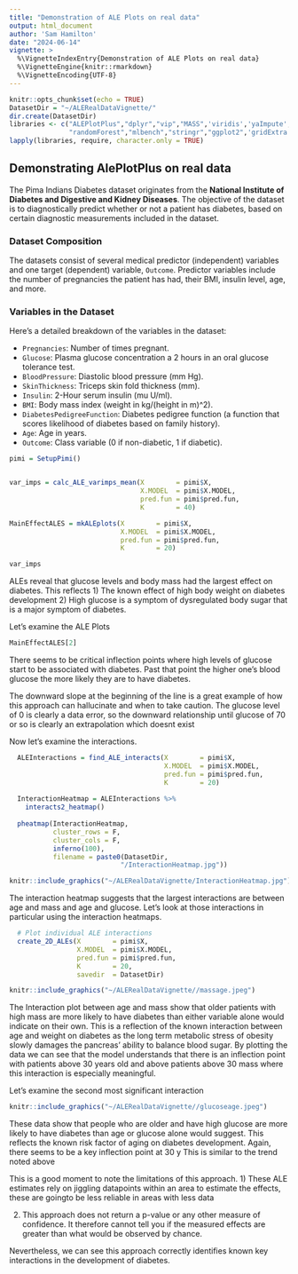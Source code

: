 ```yaml
---
title: "Demonstration of ALE Plots on real data"
output: html_document
author: 'Sam Hamilton'
date: "2024-06-14"
vignette: >
  %\VignetteIndexEntry{Demonstration of ALE Plots on real data}
  %\VignetteEngine{knitr::rmarkdown}
  %\VignetteEncoding{UTF-8}
---
```


```r
knitr::opts_chunk$set(echo = TRUE)
DatasetDir = "~/ALERealDataVignette/"
dir.create(DatasetDir)
libraries <- c("ALEPlotPlus","dplyr","vip","MASS",'viridis','yaImpute',
               "randomForest","mlbench","stringr","ggplot2",'gridExtra')
lapply(libraries, require, character.only = TRUE)
```


## Demonstrating AlePlotPlus on real data

The Pima Indians Diabetes dataset originates from the **National Institute of Diabetes and Digestive and Kidney Diseases**. The objective of the dataset is to diagnostically predict whether or not a patient has diabetes, based on certain diagnostic measurements included in the dataset.

### Dataset Composition

The datasets consist of several medical predictor (independent) variables and one target (dependent) variable, `Outcome`. Predictor variables include the number of pregnancies the patient has had, their BMI, insulin level, age, and more.

### Variables in the Dataset

Here's a detailed breakdown of the variables in the dataset:

- `Pregnancies`: Number of times pregnant.
- `Glucose`: Plasma glucose concentration a 2 hours in an oral glucose tolerance test.
- `BloodPressure`: Diastolic blood pressure (mm Hg).
- `SkinThickness`: Triceps skin fold thickness (mm).
- `Insulin`: 2-Hour serum insulin (mu U/ml).
- `BMI`: Body mass index (weight in kg/(height in m)^2).
- `DiabetesPedigreeFunction`: Diabetes pedigree function (a function that scores likelihood of diabetes based on family history).
- `Age`: Age in years.
- `Outcome`: Class variable (0 if non-diabetic, 1 if diabetic).

```r

pimi = SetupPimi()


var_imps = calc_ALE_varimps_mean(X        = pimi$X,
                                 X.MODEL  = pimi$X.MODEL,
                                 pred.fun = pimi$pred.fun,
                                 K        = 40)

MainEffectALES = mkALEplots(X        = pimi$X,
                            X.MODEL  = pimi$X.MODEL,
                            pred.fun = pimi$pred.fun,
                            K        = 20)
```

```r
var_imps

```
ALEs reveal that glucose levels and body mass had the largest effect on diabetes. 
This reflects 1) The known effect of high body weight on diabetes development
2) High glucose is a symptom of dysregulated body sugar that is a major symptom of diabetes.

Let's examine the ALE Plots
```r
MainEffectALES[2]
```
There seems to be critical inflection points where high levels of glucose start to be associated with diabetes. Past that point the higher one's blood glucose the more likely they are to have diabetes. 
 
 The downward slope at the beginning of the line is a great example of how this approach can hallucinate and when to take caution. The glucose level of 0 is clearly a data error, so the downward relationship until glucose of 70 or so is clearly an extrapolation which doesnt exist

Now let's examine the interactions.

```r

  ALEInteractions = find_ALE_interacts(X        = pimi$X,
                                       X.MODEL  = pimi$X.MODEL,
                                       pred.fun = pimi$pred.fun,
                                       K        = 20)
  
  InteractionHeatmap = ALEInteractions %>% 
    interacts2_heatmap()
  
  pheatmap(InteractionHeatmap,
           cluster_rows = F,
           cluster_cols = F,
           inferno(100),
           filename = paste0(DatasetDir,
                            "/InteractionHeatmap.jpg"))
```
```r
knitr::include_graphics("~/ALERealDataVignette/InteractionHeatmap.jpg")

```

The interaction heatmap suggests that the largest interactions are between age and mass and age and glucose. Let's look at those interactions in particular using the interaction heatmaps.
```r
  
  # Plot individual ALE interactions
  create_2D_ALEs(X        = pimi$X, 
                 X.MODEL  = pimi$X.MODEL,
                 pred.fun = pimi$pred.fun, 
                 K        = 20,
                 savedir  = DatasetDir)


```

```r
knitr::include_graphics("~/ALERealDataVignette//massage.jpeg")

```
The Interaction plot between age and mass show that older patients with high mass are more likely to have diabetes than either variable alone would indicate on their own. This is a reflection of the known interaction between age and weight on diabetes as the long term metabolic stress of obesity slowly damages the pancreas' ability to balance blood sugar. By plotting the data we can see that the model understands that there is an inflection point with patients above 30 years old and above patients above 30 mass where this interaction is especially meaningful.

Let's examine the second most significant interaction
```r

knitr::include_graphics("~/ALERealDataVignette//glucoseage.jpeg")
```
These data show that people who are older and have high glucose are more likely to have diabetes than age or glucose alone would suggest. This reflects the known risk factor of aging on diabetes development. Again, there seems to be a key inflection point at 30 y This is similar to the trend noted above

This is a good moment to note the limitations of this approach. 
1) These ALE estimates rely on jiggling datapoints within an area to estimate the effects, these are goingto be less reliable in areas with less data

2) This approach does not return a p-value or any other measure of confidence. It therefore cannot tell you if the measured effects are greater than what would be observed by chance.

Nevertheless, we can see this approach correctly identifies known key interactions in the development of diabetes.



